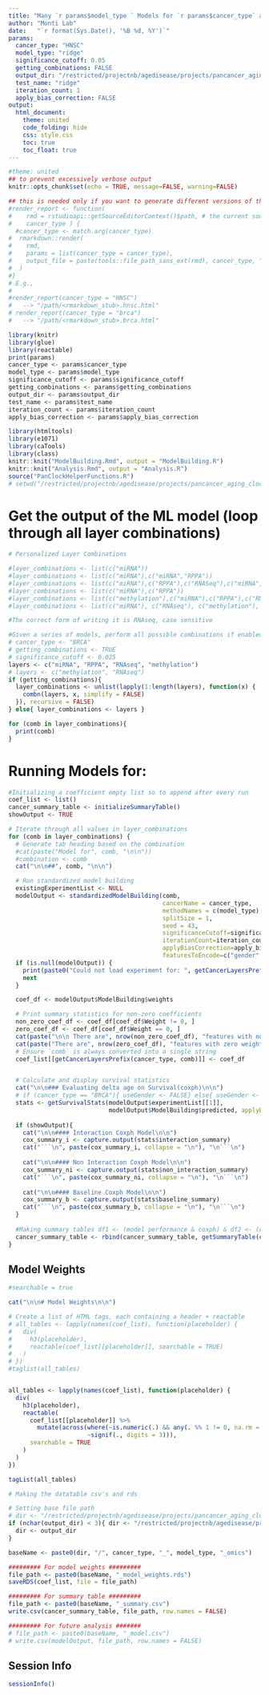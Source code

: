 ```yaml
---
title: "Many `r params$model_type ` Models for `r params$cancer_type` across layers"
author: "Monti Lab"
date:   "`r format(Sys.Date(), '%B %d, %Y')`"
params: 
  cancer_type: "HNSC"
  model_type: "ridge"
  significance_cutoff: 0.05
  getting_combinations: FALSE
  output_dir: "/restricted/projectnb/agedisease/projects/pancancer_aging_clocks/results/debug"
  test_name: "ridge"
  iteration_count: 1
  apply_bias_correction: FALSE
output:
  html_document:
    theme: united
    code_folding: hide
    css: style.css
    toc: true
    toc_float: true
---
```


```r
#theme: united
## to prevent excessively verbose output
knitr::opts_chunk$set(echo = TRUE, message=FALSE, warning=FALSE)
```

```r
## this is needed only if you want to generate different versions of the output html
#render_report <- function(
#    rmd = rstudioapi::getSourceEditorContext()$path, # the current source file
#    cancer_type ) {
  #cancer_type <- match.arg(cancer_type)
#  rmarkdown::render(
#    rmd,
#    params = list(cancer_type = cancer_type),
#    output_file = paste(tools::file_path_sans_ext(rmd), cancer_type, "html", sep = ".")
#  )
#}
# E.g.,
#
#render_report(cancer_type = "HNSC") 
#   --> "/path/<rmarkdown_stub>.hnsc.html"
# render_report(cancer_type = "brca") 
#   --> "/path/<rmarkdown_stub>.brca.html"
```

```r
library(knitr)
library(glue)
library(reactable)
print(params)
cancer_type <- params$cancer_type
model_type <- params$model_type
significance_cutoff <- params$significance_cutoff
getting_combinations <- params$getting_combinations
output_dir <- params$output_dir
test_name <- params$test_name
iteration_count <- params$iteration_count
apply_bias_correction <- params$apply_bias_correction

library(htmltools) 
library(e1071) 
library(caTools) 
library(class)
knitr::knit("ModelBuilding.Rmd", output = "ModelBuilding.R")
knitr::knit("Analysis.Rmd", output = "Analysis.R")
source("PanClockHelperFunctions.R")
# setwd("/restricted/projectnb/agedisease/projects/pancancer_aging_clocks/scripts/GitCore/scripts")
```

# Get the output of the ML model (loop through all layer combinations)
```r
# Personalized Layer Combinations

#layer_combinations <- list(c("miRNA"))
#layer_combinations <- list(c("miRNA"),c("miRNA","RPPA"))
#layer_combinations <- list(c("miRNA"),c("RPPA"),c("RNASeq"),c("miRNA","RPPA"),c("miRNA","RNASeq"),c("RNASeq","RPPA"), c("miRNA","RPPA","RNAseq")) #w/o methylation
#layer_combinations <- list(c("miRNA"),c("RPPA"))
#layer_combinations <- list(c("methylation"),c("miRNA"),c("RPPA"),c("RNAseq"),c("miRNA","RPPA"),c("miRNA","RNAseq"),c("RNAseq","RPPA"), c("miRNA","RPPA","RNAseq"))
#layer_combinations <- list(c("miRNA"), c("RNAseq"), c("methylation"), c("miRNA","RNAseq"), c("miRNA","methylation"))

#The correct form of writing it is RNAseq, case sensitive

#Given a series of models, perform all possible combinations if enabled
# cancer_type <- "BRCA"
# getting_combinations <- TRUE
# significance_cutoff <- 0.025
layers <- c("miRNA", "RPPA", "RNAseq", "methylation")
# layers <- c("methylation", "RNAseq")
if (getting_combinations){
  layer_combinations <- unlist(lapply(1:length(layers), function(x) {
    combn(layers, x, simplify = FALSE)
  }), recursive = FALSE)
} else{ layer_combinations <- layers }

for (comb in layer_combinations){
  print(comb)
}

```
# Running Models for: {.tabset}
```r
#Initializing a coefficient empty list so to append after every run
coef_list <- list()
cancer_summary_table <- initializeSummaryTable()
showOutput <- TRUE

# Iterate through all values in layer_combinations
for (comb in layer_combinations) {
  # Generate tab heading based on the combination
  #cat(paste("Model for", comb, "\n\n"))
  #combination <- comb
  cat("\n\n##", comb, "\n\n")

  # Run standardized model building
  existingExperimentList <- NULL
  modelOutput <- standardizedModelBuilding(comb,
                                           cancerName = cancer_type,
                                           methodNames = c(model_type),
                                           splitSize = 1,
                                           seed = 43,
                                           significanceCutoff=significance_cutoff,
                                           iterationCount=iteration_count,
                                           applyBiasCorrection=apply_bias_correction,
                                           featuresToEncode=c("gender", "subtype_selected"))
  if (is.null(modelOutput)) { 
    print(paste0("Could not load experiment for: ", getCancerLayersPrefix(cancer_type, comb)))
    next
  }

  coef_df <- modelOutput$ModelBuilding$weights

  # Print summary statistics for non-zero coefficients
  non_zero_coef_df <- coef_df[coef_df$Weight != 0, ]
  zero_coef_df <- coef_df[coef_df$Weight == 0, ]
  cat(paste("\n\n There are", nrow(non_zero_coef_df), "features with non-zero weights in this model.\n\n"))
  cat(paste("There are", nrow(zero_coef_df), "features with zero weight in this model.\n\n"))
  # Ensure `comb` is always converted into a single string
  coef_list[[getCancerLayersPrefix(cancer_type, comb)]] <- coef_df


  # Calculate and display survival statistics
  cat("\n\n### Evaluating delta age on Survival(coxph)\n\n")
  # if (cancer_type == "BRCA"){ useGender <- FALSE} else{ useGender <- TRUE }
  stats <- getSurvivalStats(modelOutput$experimentList[[1]],
                            modelOutput$ModelBuilding$predicted, applyBiasCorrection=apply_bias_correction)
  
  if (showOutput){
    cat("\n\n#### Interaction Coxph Model\n\n")
    cox_summary_i <- capture.output(stats$interaction_summary)
    cat("```\n", paste(cox_summary_i, collapse = "\n"), "\n```\n")
    
    cat("\n\n#### Non Interaction Coxph Model\n\n")
    cox_summary_ni <- capture.output(stats$non_interaction_summary)
    cat("```\n", paste(cox_summary_ni, collapse = "\n"), "\n```\n")
    
    cat("\n\n#### Baseline Coxph Model\n\n")
    cox_summary_b <- capture.output(stats$baseline_summary)
    cat("```\n", paste(cox_summary_b, collapse = "\n"), "\n```\n")
  }
  
  #Making summary tables df1 <- (model performance & coxph) & df2 <- (coefficients and model weight)
  cancer_summary_table <- rbind(cancer_summary_table, getSummaryTable(comb, modelOutput, stats, params=params))
}
```
## Model Weights
```r
#searchable = true

cat("\n\n# Model Weights\n\n")

# Create a list of HTML tags, each containing a header + reactable
# all_tables <- lapply(names(coef_list), function(placeholder) {
#   div(
#     h3(placeholder),
#     reactable(coef_list[[placeholder]], searchable = TRUE)
#   )
# })
#taglist(all_tables)


all_tables <- lapply(names(coef_list), function(placeholder) {
  div(
    h3(placeholder),
    reactable(
      coef_list[[placeholder]] %>% 
        mutate(across(where(~is.numeric(.) && any(. %% 1 != 0, na.rm = TRUE)), 
                      ~signif(., digits = 3))),
      searchable = TRUE
    )
  )
})

tagList(all_tables)
```

```r
# Making the datatable csv's and rds

# Setting base file path
# dir <- "/restricted/projectnb/agedisease/projects/pancancer_aging_clocks/scripts/GitCore/results/"
if (nchar(output_dir) < 3){ dir <- "/restricted/projectnb/agedisease/projects/pancancer_aging_clocks/scripts/GitCore/results" } else{
  dir <- output_dir
}

baseName <- paste0(dir, "/", cancer_type, "_", model_type, "_omics")

######### For model weights #########
file_path <- paste0(baseName, "_model_weights.rds")
saveRDS(coef_list, file = file_path)

######### For summary table #########
file_path <- paste0(baseName, "_summary.csv")
write.csv(cancer_summary_table, file_path, row.names = FALSE)

######### For future analysis #######
# file_path <- paste0(baseName, "_model.csv")
# write.csv(modelOutput, file_path, row.names = FALSE)


```

## Session Info
```r
sessionInfo()
```